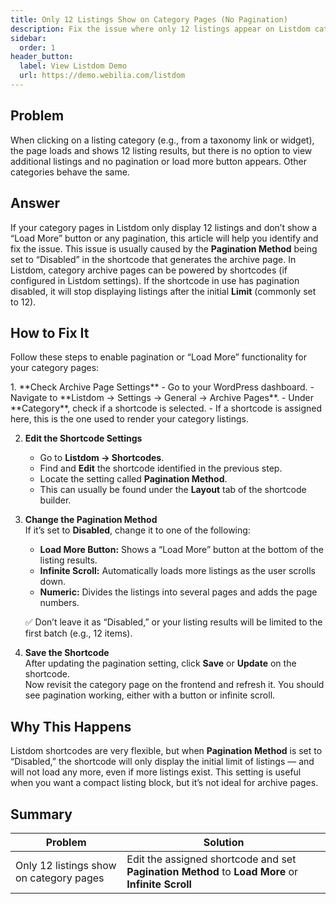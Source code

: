 ```yaml
---
title: Only 12 Listings Show on Category Pages (No Pagination)
description: Fix the issue where only 12 listings appear on Listdom category pages without pagination or load more options.
sidebar:
  order: 1
header_button:
  label: View Listdom Demo
  url: https://demo.webilia.com/listdom
---
```



## Problem

When clicking on a listing category (e.g., from a taxonomy link or widget), the page loads and shows 12 listing results, but there is no option to view additional listings and no pagination or load more button appears. Other categories behave the same.

## Answer

If your category pages in Listdom only display 12 listings and don’t show a “Load More” button or any pagination, this article will help you identify and fix the issue. This issue is usually caused by the **Pagination Method** being set to “Disabled” in the shortcode that generates the archive page. In Listdom, category archive pages can be powered by shortcodes (if configured in Listdom settings). If the shortcode in use has pagination disabled, it will stop displaying listings after the initial **Limit** (commonly set to 12).

## How to Fix It

Follow these steps to enable pagination or “Load More” functionality for your category pages:

<Steps>
1. **Check Archive Page Settings**  
   - Go to your WordPress dashboard.  
   - Navigate to **Listdom → Settings → General → Archive Pages**.  
   - Under **Category**, check if a shortcode is selected.  
   - If a shortcode is assigned here, this is the one used to render your category listings.

2. **Edit the Shortcode Settings**  
   - Go to **Listdom → Shortcodes**.  
   - Find and **Edit** the shortcode identified in the previous step.  
   - Locate the setting called **Pagination Method**.  
   - This can usually be found under the **Layout** tab of the shortcode builder.

3. **Change the Pagination Method**  
   If it’s set to **Disabled**, change it to one of the following:  
   - **Load More Button:** Shows a “Load More” button at the bottom of the listing results.  
   - **Infinite Scroll:** Automatically loads more listings as the user scrolls down.  
   - **Numeric:** Divides the listings into several pages and adds the page numbers.  

   ✅ Don’t leave it as “Disabled,” or your listing results will be limited to the first batch (e.g., 12 items).

4. **Save the Shortcode**  
   After updating the pagination setting, click **Save** or **Update** on the shortcode.  
   Now revisit the category page on the frontend and refresh it. You should see pagination working, either with a button or infinite scroll.
</Steps>

## Why This Happens

Listdom shortcodes are very flexible, but when **Pagination Method** is set to “Disabled,” the shortcode will only display the initial limit of listings — and will not load any more, even if more listings exist. This setting is useful when you want a compact listing block, but it’s not ideal for archive pages.

## Summary

| Problem | Solution |
|---------|----------|
| Only 12 listings show on category pages | Edit the assigned shortcode and set **Pagination Method** to **Load More** or **Infinite Scroll** |
